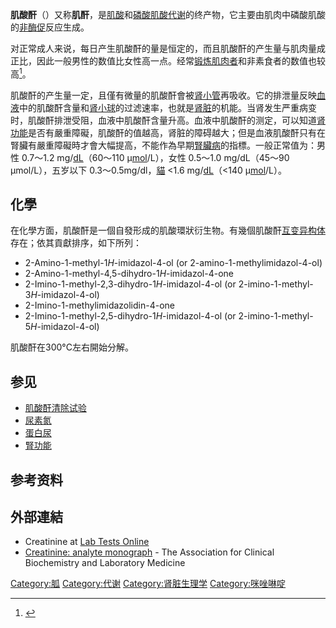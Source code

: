 {{Distinguish|肌酸}}
{{medical}}
{{Chembox
| Verifiedfields = changed
| verifiedrevid = 407814951
| ImageFile = Creatinine-tautomerism-2D-skeletal.png
| ImageFile1 = Creatinine-tautomerism-3D-balls.png
| PIN = 2-Amino-1-methyl-5''H''-imidazol-4-one
| SystematicName = 2-Amino-1-methyl-1''H''-imidazol-4-ol
| OtherNames = 2-Amino-1-methylimidazol-4-ol
| Section1 = {{Chembox Identifiers
|  InChI1 = 1/C4H7N3O/c1-7-2-3(8)6-4(7)5/h2,8H,1H3,(H2,5,6)
| InChIKey1 = BTXYOFGSUFEOLA-UHFFFAOYAZ
| CASNo = 60-27-5
|   CASNo_Ref = {{cascite|correct|CAS}}
|  CASNo1 = 143827-20-7
|   CASNo1_Comment = (<sup>2</sup>''H''<sub>3</sub>)methyl
|   CASNo1_Ref = {{cascite|correct|CAS}}
|  CASNo2 = 19230-81-0
|   CASNo2_Comment = hydrochloride
|   CASNo2_Ref = {{cascite|correct|CAS}}
| ChEMBL_Ref = {{ebicite|changed|EBI}}
| ChEMBL = 65567
|  PubChem = 26009888
|   PubChem_Ref = {{Pubchemcite|correct|PubChem}}
|  PubChem1 = 16213404
|   PubChem1_Comment = (<sup>13</sup>''C'')methyl
|   PubChem1_Ref = {{Pubchemcite|correct|PubChem}}
|  PubChem2 = 12205443
|   PubChem2_Comment = (<sup>2</sup>''H''<sub>3</sub>)methyl
|   PubChem2_Ref = {{Pubchemcite|correct|PubChem}}
|  PubChem3 = 22996550
|   PubChem3_Comment = hydrate
|   PubChem3_Ref = {{Pubchemcite|correct|PubChem}}
|  PubChem4 = 87972
|   PubChem4_Comment = hydrochloride
|   PubChem4_Ref = {{Pubchemcite|correct|PubChem}}
|  PubChem5 = 18362358
|   PubChem5_Comment = urea
|   PubChem5_Ref = {{Pubchemcite|correct|PubChem}}
|  ChemSpiderID = 21640982
|   ChemSpiderID_Ref = {{chemspidercite|correct|chemspider}}
|  UNII = AYI8EX34EU
|   UNII_Ref = {{fdacite|correct|FDA}}
|  EINECS = 200-466-7
|  KEGG_Ref = {{keggcite|correct|kegg}}
| KEGG = D03600
|  MeSHName = Creatinine
|  ChEBI_Ref = {{ebicite|correct|EBI}}
| ChEBI = 201329
|  SMILES = Cn1cc(nc1N)O
|  SMILES1 = CN1CC(=O)NC1=N
|  StdInChI_Ref = {{stdinchicite|correct|chemspider}}
| StdInChI = 1S/C4H7N3O/c1-7-2-3(8)6-4(7)5/h2,8H,1H3,(H2,5,6)
|  InChI = 1/C4H7N3O/c1-7-2-3(8)6-4(7)5/h2H2,1H3,(H2,5,6,8)
|  StdInChIKey_Ref = {{stdinchicite|correct|chemspider}}
| StdInChIKey = BTXYOFGSUFEOLA-UHFFFAOYSA-N
|  InChIKey = DDRJAANPRJIHGJ-UHFFFAOYAV
|  Beilstein = 112061
|  3DMet = B00175}}
| Section2 = {{Chembox Properties
|  C = 4
|  H = 7
|  N = 3
|  O = 1
|  ExactMass = 113.058911861 g mol<sup>-1</sup>
|  Appearance = Solid
|  Density = 1.09 g cm<sup>-3</sup>
|  MeltingPtC = 300
|  LogP = -0.9
|  pKa = 12.309, 19.31
|  pKb = -5.31, 1.688
|  IsoelectricPt = 11.19}}
|Section3= {{Chembox Hazards
|  MainHazards=
|   NFPA-H = 1 | NFPA-F = 1 | NFPA-R = 0 | NFPA-O =
|   RPhrases =
|   SPhrases = {{S24/25}}
|  FlashPt=
|  Autoignition=
  }}
}}
'''肌酸酐'''（{{lang-en|Creatinine}}）又称'''肌酐'''，是[[肌酸|肌酸]]和[[磷酸肌酸|磷酸肌酸]][[代谢|代谢]]的终产物，它主要由肌肉中磷酸肌酸的[[非酶促|非酶促]]反应生成。

对正常成人来说，每日产生肌酸酐的量是恒定的，而且肌酸酐的产生量与肌肉量成正比，因此一般男性的数值比女性高一点。经常[[健身|锻炼肌肉者]]和非素食者的数值也较高<ref>{{cite journal en |author=Delanghe J |coauthors=De Slypere JP, De Buyzere M, Robbrecht J, Wieme R, Vermeulen A |title=Normal reference values for creatine, creatinine, and carnitine are lower in vegetarians |journal=Clin. Chem. |volume=35 |issue=8 |pages=1802–3 |pmid=2758659 |url=http://www.clinchem.org/cgi/reprint/35/8/1802.pdf |format=PDF |accessdate=2009-03-01 |quote=As shown, measured serum and erythrocyte creatine content, and estimated muscle creatine content, are lower in vegetarians than in the reference population |date=Aug 1989 |archive-url=https://web.archive.org/web/20110607104702/http://www.clinchem.org/cgi/reprint/35/8/1802.pdf |archive-date=2011-06-07 |dead-url=yes }}</ref>。

肌酸酐的产生量一定，且僅有微量的肌酸酐會被[[肾小管|肾小管]]再吸收。它的排泄量反映[[血液|血液]]中的肌酸酐含量和[[肾小球|肾小球]]的过滤速率，也就是[[肾脏|肾脏]]的机能。当肾发生严重病变时，肌酸酐排泄受阻，血液中肌酸酐含量升高。血液中肌酸酐的测定，可以知道[[肾功能|肾功能]]是否有嚴重障礙，肌酸酐的值越高，肾脏的障碍越大；但是血液肌酸酐只有在腎臟有嚴重障礙時才會大幅提高，不能作為早期[[腎臟病|腎臟病]]的指標。一般正常值为：男性 0.7～1.2 mg/[[公升|dL]]（60～110 μ[[摩尔_(单位)|mol]]/L），女性 0.5～1.0 mg/dL（45～90 μmol/L），五岁以下 0.3～0.5mg/dl，[[貓|貓]] <1.6 mg/[[公升|dL]]（<140 μ[[摩尔_(单位)|mol]]/L）。

==化學==
在化學方面，肌酸酐是一個自發形成的肌酸環狀衍生物。有幾個肌酸酐[[互变异构体|互变异构体]]存在；依其貢獻排序，如下所列：

*2-Amino-1-methyl-1''H''-imidazol-4-ol (or 2-amino-1-methylimidazol-4-ol)
*2-Amino-1-methyl-4,5-dihydro-1''H''-imidazol-4-one
*2-Imino-1-methyl-2,3-dihydro-1''H''-imidazol-4-ol (or 2-imino-1-methyl-3''H''-imidazol-4-ol)
*2-Imino-1-methylimidazolidin-4-one
*2-Imino-1-methyl-2,5-dihydro-1''H''-imidazol-4-ol (or 2-imino-1-methyl-5''H''-imidazol-4-ol)

肌酸酐在300°C左右開始分解。

== 参见 ==
* [[肌酸酐清除试验|肌酸酐清除试验]]
* [[尿素氮|尿素氮]]
*[[蛋白尿|蛋白尿]]
*[[腎功能|腎功能]]

== 参考资料 ==
{{reflist}}

==外部連結==
* Creatinine at [http://labtestsonline.org/understanding/analytes/creatinine/tab/test Lab Tests Online]
* [https://web.archive.org/web/20121113144417/http://www.acb.org.uk/docs/NHLM/Creatinine.pdf Creatinine: analyte monograph] - The Association for Clinical Biochemistry and Laboratory Medicine

{{氨基酸代谢中间产物}}

{{Authority control}}
[[Category:胍|Category:胍]]
[[Category:代谢|Category:代谢]]
[[Category:肾脏生理学|Category:肾脏生理学]]
[[Category:咪唑啉啶|Category:咪唑啉啶]]